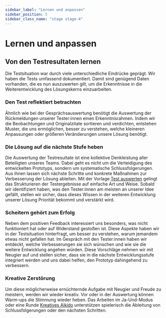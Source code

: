 ```yaml
---
sidebar_label: "Lernen und anpassen"
sidebar_position: 5
sidebar_class_name: "stage stage-4"
---
```


# Lernen und anpassen

## Von den Testresultaten lernen

Die Testsituation war durch viele unterschiedliche Eindrücke geprägt. Wir haben die Tests umfassend dokumentiert. Damit sind genügend Daten vorhanden, die es nun auszuwerten gilt, um die Erkenntnisse in die Weiterentwicklung des Lösungskerns einzuarbeiten.

### Den Test reflektiert betrachten

Ähnlich wie bei der Gesprächsauswertung benötigt die Auswertung der Rückmeldungen unserer Tester:innen einen Erkenntnisrahmen. Indem wir die Beobachtungen und Originalzitate sortieren und verdichten, entstehen Muster, die uns ermöglichen, besser zu verstehen, welche kleineren Anpassungen oder größeren Veränderungen unsere Lösung benötigt.

### Die Lösung auf die nächste Stufe heben

Die Auswertung der Testresultate ist eine kollektive Denkleistung aller Beteiligten unseres Teams. Dabei geht es nicht um die Verteidigung des entwickelten Prototyps, sondern um systematische Schlussfolgerungen. Aus ihnen lassen sich nächste Schritte und konkrete Maßnahmen zur Verbesserung der Lösung ableiten. Mit der Vorlage [Test auswerten](http://www.citylab-berlin.org/handbuch "Test auswerten") gelingt das Strukturieren der Testergebnisse auf einfache Art und Weise. Sobald wir identifiziert haben, was den Tester:innen am meisten an unserer Idee gefällt, stellen wir sicher, dass dieses Wissen in der weiteren Entwicklung unserer Lösung Priorität bekommt und verstärkt wird.

### Scheitern gehört zum Erfolg

Neben dem positiven Feedback interessiert uns besonders, was nicht funktioniert hat oder auf Widerstand gestoßen ist. Diese Aspekte haben wir in der Testsituation hinterfragt, um besser zu verstehen, warum jemandem etwas nicht gefallen hat. Im Gespräch mit den Tester:innen haben wir entdeckt, welche Verbesserungen sie sich wünschen und wie sie die weitere Entwicklung angehen würden. Diese Vorschläge nehmen wir mit Neugier auf und stellen sicher, dass sie in die nächste Entwicklungsstufe integriert werden und uns dabei helfen, den Prototyp dahingehend zu verbessern.

### Kreative Zerstörung

Um diese möglicherweise ernüchternde Aufgabe mit Neugier und Freude zu meistern, werden wir wieder kreativ. Vor oder in der Auswertung können Warm-ups die Stimmung wieder heben. Das Arbeiten im Ja-Und-Modus oder eine Runde [Kreatives Aikido](http://www.citylab-berlin.org/handbuch "Kreatives Aikido") unterstützen spielerisch die Ableitung von Schlussfolgerungen oder den nächsten Schritten.
